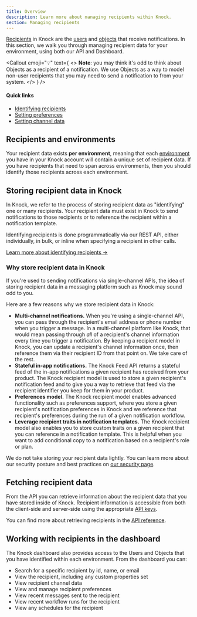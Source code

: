 ```yaml
---
title: Overview
description: Learn more about managing recipients within Knock.
section: Managing recipients
---
```



[Recipients](/concepts/recipients) in Knock are the [users](/concepts/users) and [objects](/concepts/objects) that receive notifications. In this section, we walk you through managing recipient data for your environment, using both our API and Dashboard.

<Callout
  emoji="💡"
  text={
    <>
      <strong>Note</strong>: you may think it's odd to think about Objects as a
      recipient of a notification. We use Objects as a way to model non-user
      recipients that you may need to send a notification to from your system.
    </>
  }
/>

#### Quick links

- [Identifying recipients](/managing-recipients/identifying-recipients)
- [Setting preferences](/managing-recipients/setting-preferences)
- [Setting channel data](/managing-recipients/settings-channel-data)

## Recipients and environments

Your recipient data exists **per environment**, meaning that each [environment](/concepts/environments) you have in your Knock account will contain a unique set of recipient data. If you have recipients that need to span across environments, then you should identify those recipients across each environment.

## Storing recipient data in Knock

In Knock, we refer to the process of storing recipient data as "identifying" one or many recipients. Your recipient data must exist in Knock to send notifications to those recipients or to reference the recipient within a notification template.

Identifying recipients is done programmatically via our REST API, either individually, in bulk, or inline when specifying a recipient in other calls.

[Learn more about identifying recipients ->](/managing-recipients/identifying-recipients)

### Why store recipient data in Knock

If you're used to sending notifications via single-channel APIs, the idea of storing recipient data in a messaging platform such as Knock may sound odd to you.

Here are a few reasons why we store recipient data in Knock:

- **Multi-channel notifications.** When you're using a single-channel API, you can pass through the recipient's email address or phone number when you trigger a message. In a multi-channel platform like Knock, that would mean passing through _all_ of a recipient's channel information every time you trigger a notification. By keeping a recipient model in Knock, you can update a recipient's channel information once, then reference them via their recipient ID from that point on. We take care of the rest.
- **Stateful in-app notifications.** The Knock Feed API returns a stateful feed of the in-app notifications a given recipient has received from your product. The Knock recipient model is used to store a given recipient's notification feed and to give you a way to retrieve that feed via the recipient identifier you keep for them in your product.
- **Preferences model.** The Knock recipient model enables advanced functionality such as preferences support, where you store a given recipient's notification preferences in Knock and we reference that recipient's preferences during the run of a given notification workflow.
- **Leverage recipient traits in notification templates.** The Knock recipient model also enables you to store custom traits on a given recipient that you can reference in a notification template. This is helpful when you want to add conditional copy to a notification based on a recipient's role or plan.

We do not take storing your recipient data lightly. You can learn more about our security posture and best practices on [our security page](/security).

## Fetching recipient data

From the API you can retrieve information about the recipient data that you have stored inside of Knock. Recipient information is accessible from both the client-side and server-side using the appropriate [API keys](/developer-tools/api-keys).

You can find more about retrieving recipients in the [API reference](/reference).

## Working with recipients in the dashboard

The Knock dashboard also provides access to the Users and Objects that you have identified within each environment. From the dashboard you can:

- Search for a specific recipient by id, name, or email
- View the recipient, including any custom properties set
- View recipient channel data
- View and manage recipient preferences
- View recent messages sent to the recipient
- View recent workflow runs for the recipient
- View any schedules for the recipient
